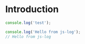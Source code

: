 # Introduction

```ts
console.log('test');
```

```js validationId="js-log" outputLines={2}
console.log('Hello from js-log');
// Hello from js-log
```
